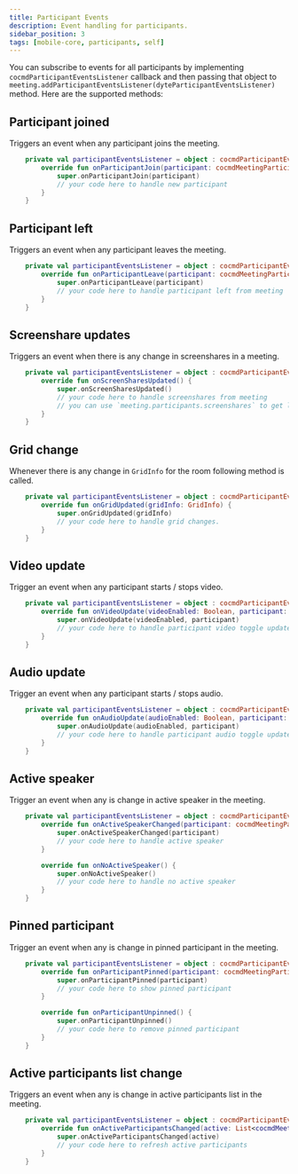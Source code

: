 ```yaml
---
title: Participant Events
description: Event handling for participants.
sidebar_position: 3
tags: [mobile-core, participants, self]
---
```


You can subscribe to events for all participants by implementing
`cocmdParticipantEventsListener` callback and then passing that object to
`meeting.addParticipantEventsListener(dyteParticipantEventsListener)` method.
Here are the supported methods:

## Participant joined

Triggers an event when any participant joins the meeting.

```kotlin
    private val participantEventsListener = object : cocmdParticipantEventsListener {
        override fun onParticipantJoin(participant: cocmdMeetingParticipant) {
            super.onParticipantJoin(participant)
            // your code here to handle new participant
        }
    }
```

## Participant left

Triggers an event when any participant leaves the meeting.

```kotlin
    private val participantEventsListener = object : cocmdParticipantEventsListener {
        override fun onParticipantLeave(participant: cocmdMeetingParticipant) {
            super.onParticipantLeave(participant)
            // your code here to handle participant left from meeting
        }
    }
```

## Screenshare updates

Triggers an event when there is any change in screenshares in a meeting.

```kotlin
    private val participantEventsListener = object : cocmdParticipantEventsListener {
        override fun onScreenSharesUpdated() {
            super.onScreenSharesUpdated()
            // your code here to handle screenshares from meeting
            // you can use `meeting.participants.screenshares` to get latest screenshare participants
        }
    }
```

## Grid change

Whenever there is any change in `GridInfo` for the room following method is
called.

```kotlin
    private val participantEventsListener = object : cocmdParticipantEventsListener {
        override fun onGridUpdated(gridInfo: GridInfo) {
            super.onGridUpdated(gridInfo)
            // your code here to handle grid changes.
        }
    }
```

## Video update

Trigger an event when any participant starts / stops video.

```kotlin
    private val participantEventsListener = object : cocmdParticipantEventsListener {
        override fun onVideoUpdate(videoEnabled: Boolean, participant: cocmdMeetingParticipant) {
            super.onVideoUpdate(videoEnabled, participant)
            // your code here to handle participant video toggle update
        }
    }
```

## Audio update

Trigger an event when any participant starts / stops audio.

```kotlin
    private val participantEventsListener = object : cocmdParticipantEventsListener {
        override fun onAudioUpdate(audioEnabled: Boolean, participant: cocmdMeetingParticipant) {
            super.onAudioUpdate(audioEnabled, participant)
            // your code here to handle participant audio toggle update
        }
    }
```

## Active speaker

Trigger an event when any is change in active speaker in the meeting.

```kotlin
    private val participantEventsListener = object : cocmdParticipantEventsListener {
        override fun onActiveSpeakerChanged(participant: cocmdMeetingParticipant) {
            super.onActiveSpeakerChanged(participant)
            // your code here to handle active speaker
        }

        override fun onNoActiveSpeaker() {
            super.onNoActiveSpeaker()
            // your code here to handle no active speaker
        }
    }
```

## Pinned participant

Trigger an event when any is change in pinned participant in the meeting.

```kotlin
    private val participantEventsListener = object : cocmdParticipantEventsListener {
        override fun onParticipantPinned(participant: cocmdMeetingParticipant) {
            super.onParticipantPinned(participant)
            // your code here to show pinned participant
        }

        override fun onParticipantUnpinned() {
            super.onParticipantUnpinned()
            // your code here to remove pinned participant
        }
    }
```

## Active participants list change

Triggers an event when any is change in active participants list in the meeting.

```kotlin
    private val participantEventsListener = object : cocmdParticipantEventsListener {
        override fun onActiveParticipantsChanged(active: List<cocmdMeetingParticipant>) {
            super.onActiveParticipantsChanged(active)
            // your code here to refresh active participants
        }
    }
```

